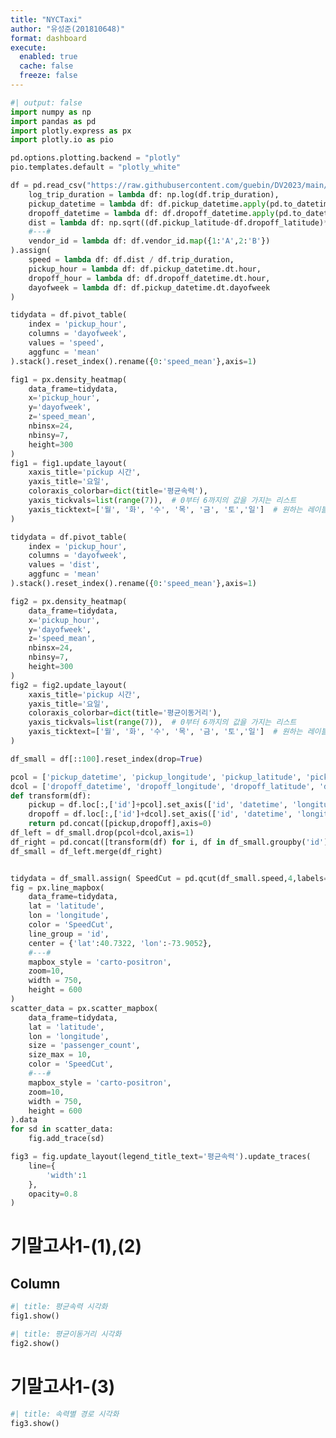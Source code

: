 ```yaml
---
title: "NYCTaxi"
author: "유성준(201810648)"
format: dashboard
execute: 
  enabled: true
  cache: false
  freeze: false
---
```


```python
#| output: false
import numpy as np
import pandas as pd
import plotly.express as px
import plotly.io as pio

pd.options.plotting.backend = "plotly"
pio.templates.default = "plotly_white"

df = pd.read_csv("https://raw.githubusercontent.com/guebin/DV2023/main/posts/NYCTaxi.csv").assign(
    log_trip_duration = lambda df: np.log(df.trip_duration),
    pickup_datetime = lambda df: df.pickup_datetime.apply(pd.to_datetime),
    dropoff_datetime = lambda df: df.dropoff_datetime.apply(pd.to_datetime),
    dist = lambda df: np.sqrt((df.pickup_latitude-df.dropoff_latitude)**2 + (df.pickup_longitude-df.dropoff_longitude)**2),
    #---#
    vendor_id = lambda df: df.vendor_id.map({1:'A',2:'B'})
).assign(
    speed = lambda df: df.dist / df.trip_duration,
    pickup_hour = lambda df: df.pickup_datetime.dt.hour,
    dropoff_hour = lambda df: df.dropoff_datetime.dt.hour,
    dayofweek = lambda df: df.pickup_datetime.dt.dayofweek
)

tidydata = df.pivot_table(
    index = 'pickup_hour',
    columns = 'dayofweek',
    values = 'speed',
    aggfunc = 'mean'
).stack().reset_index().rename({0:'speed_mean'},axis=1)

fig1 = px.density_heatmap(
    data_frame=tidydata,
    x='pickup_hour',
    y='dayofweek',
    z='speed_mean',
    nbinsx=24,
    nbinsy=7,
    height=300
)
fig1 = fig1.update_layout(
    xaxis_title='pickup 시간',
    yaxis_title='요일',
    coloraxis_colorbar=dict(title='평균속력'),
    yaxis_tickvals=list(range(7)),  # 0부터 6까지의 값을 가지는 리스트
    yaxis_ticktext=['월', '화', '수', '목', '금', '토','일']  # 원하는 레이블 목록
)

tidydata = df.pivot_table(
    index = 'pickup_hour',
    columns = 'dayofweek',
    values = 'dist',
    aggfunc = 'mean'
).stack().reset_index().rename({0:'speed_mean'},axis=1)

fig2 = px.density_heatmap(
    data_frame=tidydata,
    x='pickup_hour',
    y='dayofweek',
    z='speed_mean',
    nbinsx=24,
    nbinsy=7,
    height=300
)
fig2 = fig2.update_layout(
    xaxis_title='pickup 시간',
    yaxis_title='요일',
    coloraxis_colorbar=dict(title='평균이동거리'),
    yaxis_tickvals=list(range(7)),  # 0부터 6까지의 값을 가지는 리스트
    yaxis_ticktext=['월', '화', '수', '목', '금', '토','일']  # 원하는 레이블 목록
)

df_small = df[::100].reset_index(drop=True)

pcol = ['pickup_datetime', 'pickup_longitude', 'pickup_latitude', 'pickup_hour']
dcol = ['dropoff_datetime', 'dropoff_longitude', 'dropoff_latitude', 'dropoff_hour']
def transform(df):
    pickup = df.loc[:,['id']+pcol].set_axis(['id', 'datetime', 'longitude', 'latitude', 'hour'],axis=1).assign(type = 'pickup')
    dropoff = df.loc[:,['id']+dcol].set_axis(['id', 'datetime', 'longitude', 'latitude', 'hour'],axis=1).assign(type = 'dropoff')
    return pd.concat([pickup,dropoff],axis=0)
df_left = df_small.drop(pcol+dcol,axis=1)
df_right = pd.concat([transform(df) for i, df in df_small.groupby('id')]).reset_index(drop=True)
df_small = df_left.merge(df_right)


tidydata = df_small.assign( SpeedCut = pd.qcut(df_small.speed,4,labels=['매우느림','조금느림','조금빠름','매우빠름'])).sort_values('SpeedCut')
fig = px.line_mapbox(
    data_frame=tidydata,
    lat = 'latitude',
    lon = 'longitude',
    color = 'SpeedCut',
    line_group = 'id',
    center = {'lat':40.7322, 'lon':-73.9052},
    #---#
    mapbox_style = 'carto-positron',
    zoom=10,
    width = 750,
    height = 600    
)
scatter_data = px.scatter_mapbox(
    data_frame=tidydata,
    lat = 'latitude',
    lon = 'longitude',
    size = 'passenger_count',
    size_max = 10,
    color = 'SpeedCut',
    #---#
    mapbox_style = 'carto-positron',
    zoom=10,
    width = 750,
    height = 600    
).data 
for sd in scatter_data: 
    fig.add_trace(sd)

fig3 = fig.update_layout(legend_title_text='평균속력').update_traces(
    line={
        'width':1
    },
    opacity=0.8
) 


```

# 기말고사1-(1),(2) {orientation="columns" scrolling="true"}

## Column {width=100%}

```python
#| title: 평균속력 시각화 
fig1.show()
```

```python
#| title: 평균이동거리 시각화
fig2.show()
```

# 기말고사1-(3)


```python
#| title: 속력별 경로 시각화
fig3.show()
```


